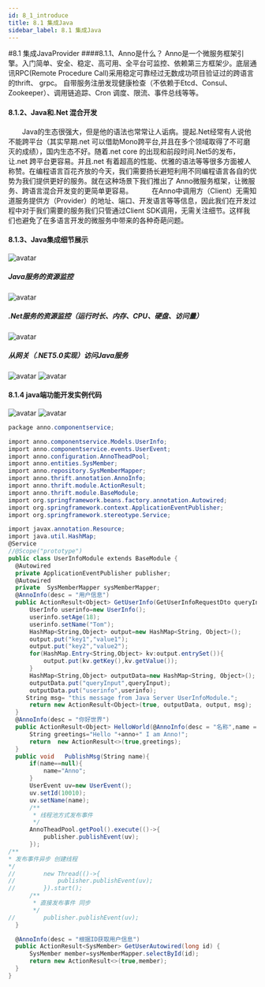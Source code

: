 ```yaml
---
id: 8_1_introduce
title: 8.1 集成Java
sidebar_label: 8.1 集成Java
---
```



#8.1 集成JavaProvider
####8.1.1、Anno是什么？
Anno是一个微服务框架引擎。入门简单、安全、稳定、高可用、全平台可监控、依赖第三方框架少。底层通讯RPC(Remote Procedure Call)采用稳定可靠经过无数成功项目验证过的跨语言的thrift、 grpc。 自带服务注册发现健康检查（不依赖于Etcd、Consul、Zookeeper）、调用链追踪、Cron 调度、限流、事件总线等等。

 #### 8.1.2、Java和.Net 混合开发　

　　Java的生态很强大，但是他的语法也常常让人诟病。提起.Net经常有人说他不能跨平台（其实早期.net 可以借助Mono跨平台,并且在多个领域取得了不可磨灭的成绩），国内生态不好。随着.net core 的出现和前段时间.Net5的发布，让.net 跨平台更容易。并且.net 有着超高的性能、优雅的语法等等很多方面被人称赞。在编程语言百花齐放的今天，我们需要扬长避短利用不同编程语言各自的优势为我们提供更好的服务。就在这种场景下我们推出了 Anno微服务框架，让微服务、跨语言混合开发变的更简单更容易。　
　　在Anno中调用方（Client）无需知道服务提供方（Provider）的地址、端口、开发语言等等信息，因此我们在开发过程中对于我们需要的服务我们只管通过Client SDK调用，无需关注细节。这样我们也避免了在多语言开发的微服务中带来的各种奇葩问题。
  #### 8.1.3、Java集成细节展示
  ![avatar](../static/img/java01.png)
  ##### Java服务的资源监控
   ![avatar](../static/img/java02.png)
   ##### .Net服务的资源监控（运行时长、内存、CPU、硬盘、访问量）
![avatar](../static/img/java03.png)
  ##### 从网关（.NET5.0实现）访问Java服务
 ![avatar](../static/img/java04.png)
![avatar](../static/img/java05.png)
  #### 8.1.4 java端功能开发实例代码
![avatar](../static/img/java06.png)
  ![avatar](../static/img/java07.png)
  ```csharp
  package anno.componentservice;

import anno.componentservice.Models.UserInfo;
import anno.componentservice.events.UserEvent;
import anno.configuration.AnnoTheadPool;
import anno.entities.SysMember;
import anno.repository.SysMemberMapper;
import anno.thrift.annotation.AnnoInfo;
import anno.thrift.module.ActionResult;
import anno.thrift.module.BaseModule;
import org.springframework.beans.factory.annotation.Autowired;
import org.springframework.context.ApplicationEventPublisher;
import org.springframework.stereotype.Service;

import javax.annotation.Resource;
import java.util.HashMap;
@Service
//@Scope("prototype")
public class UserInfoModule extends BaseModule {
    @Autowired
    private ApplicationEventPublisher publisher;
    @Autowired
    private  SysMemberMapper sysMemberMapper;
    @AnnoInfo(desc = "用户信息")
    public ActionResult<Object> GetUserInfo(GetUserInfoRequestDto queryInput){
        UserInfo userinfo=new UserInfo();
        userinfo.setAge(18);
        userinfo.setName("Tom");
        HashMap<String,Object> output=new HashMap<String, Object>();
        output.put("key1","value1");
        output.put("key2","value2");
        for(HashMap.Entry<String,Object> kv:output.entrySet()){
            output.put(kv.getKey(),kv.getValue());
        }
        HashMap<String,Object> outputData=new HashMap<String, Object>();
        outputData.put("queryInput",queryInput);
        outputData.put("userinfo",userinfo);
       String msg= "this message from Java Server UserInfoModule.";
        return new ActionResult<Object>(true, outputData, output, msg);
    }
    @AnnoInfo(desc = "你好世界")
    public ActionResult<Object> HelloWorld(@AnnoInfo(desc = "名称",name = "name",required = false,defaultValue = "Anno Default Value") String anno){
        String greetings="Hello "+anno+" I am Anno!";
        return  new ActionResult<>(true,greetings);
    }
    public void   PublishMsg(String name){
        if(name==null){
            name="Anno";
        }
        UserEvent uv=new UserEvent();
        uv.setId(10010);
        uv.setName(name);
        /**
         * 线程池方式发布事件
         */
        AnnoTheadPool.getPool().execute(()->{
            publisher.publishEvent(uv);
        });
/**
 * 发布事件异步 创建线程
 */
//        new Thread(()->{
//            publisher.publishEvent(uv);
//        }).start();
        /**
         * 直接发布事件 同步
         */
//        publisher.publishEvent(uv);
    }

    @AnnoInfo(desc = "根据ID获取用户信息")
    public ActionResult<SysMember> GetUserAutowired(long id) {
        SysMember member=sysMemberMapper.selectById(id);
        return new ActionResult<>(true,member);
    }
}
  ```